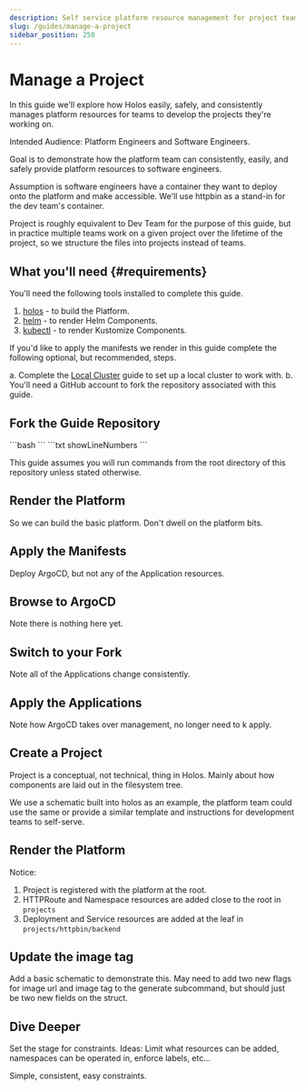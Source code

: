 ```yaml
---
description: Self service platform resource management for project teams.
slug: /guides/manage-a-project
sidebar_position: 250
---
```



# Manage a Project

In this guide we'll explore how Holos easily, safely, and consistently manages
platform resources for teams to develop the projects they're working on.

Intended Audience: Platform Engineers and Software Engineers.

Goal is to demonstrate how the platform team can consistently, easily, and
safely provide platform resources to software engineers.

Assumption is software engineers have a container they want to deploy onto the
platform and make accessible.  We'll use httpbin as a stand-in for the dev
team's container.

Project is roughly equivalent to Dev Team for the purpose of this guide, but in
practice multiple teams work on a given project over the lifetime of the
project, so we structure the files into projects instead of teams.

## What you'll need {#requirements}

You'll need the following tools installed to complete this guide.

1. [holos](/docs/install) - to build the Platform.
2. [helm](https://helm.sh/docs/intro/install/) - to render Helm Components.
3. [kubectl](https://kubernetes.io/docs/tasks/tools/) - to render Kustomize Components.

If you'd like to apply the manifests we render in this guide complete the
following optional, but recommended, steps.

a. Complete the [Local Cluster] guide to set up a local cluster to work with.
b. You'll need a GitHub account to fork the repository associated with this
guide.

## Fork the Guide Repository

<Tabs groupId="fork">
  <TabItem value="command" label="Command">
```bash
```
  </TabItem>
  <TabItem value="output" label="Output">
```txt showLineNumbers
```
  </TabItem>
</Tabs>

This guide assumes you will run commands from the root directory of this
repository unless stated otherwise.

[Quickstart]: /docs/quickstart
[Local Cluster]: /docs/guides/local-cluster

## Render the Platform

So we can build the basic platform.  Don't dwell on the platform bits.

## Apply the Manifests

Deploy ArgoCD, but not any of the Application resources.

## Browse to ArgoCD

Note there is nothing here yet.

## Switch to your Fork

Note all of the Applications change consistently.

## Apply the Applications

Note how ArgoCD takes over management, no longer need to k apply.

## Create a Project

Project is a conceptual, not technical, thing in Holos.  Mainly about how components are laid out in the filesystem tree.

We use a schematic built into holos as an example, the platform team could use the same or provide a similar template and instructions for development teams to self-serve.

## Render the Platform

Notice:

1. Project is registered with the platform at the root.
2. HTTPRoute and Namespace resources are added close to the root in `projects`
3. Deployment and Service resources are added at the leaf in `projects/httpbin/backend`

## Update the image tag

Add a basic schematic to demonstrate this.  May need to add two new flags for image url and image tag to the generate subcommand, but should just be two new fields on the struct.

## Dive Deeper

Set the stage for constraints.  Ideas: Limit what resources can be added,
namespaces can be operated in, enforce labels, etc...

Simple, consistent, easy constraints.
